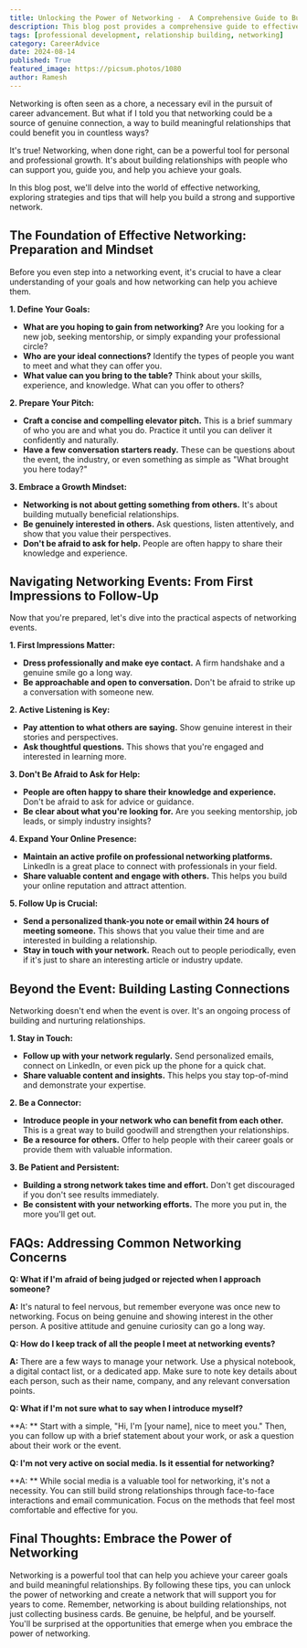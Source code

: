 ```yaml
---
title: Unlocking the Power of Networking -  A Comprehensive Guide to Building Meaningful Connections
description: This blog post provides a comprehensive guide to effective networking, covering everything from preparation and mindset to navigating events and building lasting connections. Learn how to define your goals, craft a compelling pitch, and build a strong network that will support you for years to come.
tags: [professional development, relationship building, networking]
category: CareerAdvice
date: 2024-08-14
published: True
featured_image: https://picsum.photos/1080
author: Ramesh
---
```



Networking is often seen as a chore, a necessary evil in the pursuit of career advancement. But what if I told you that networking could be a source of genuine connection, a way to build meaningful relationships that could benefit you in countless ways?

It's true! Networking, when done right, can be a powerful tool for personal and professional growth. It's about building relationships with people who can support you, guide you, and help you achieve your goals.

In this blog post, we'll delve into the world of effective networking, exploring strategies and tips that will help you build a strong and supportive network.

##  The Foundation of Effective Networking: Preparation and Mindset

Before you even step into a networking event, it's crucial to have a clear understanding of your goals and how networking can help you achieve them.

**1. Define Your Goals:**

* **What are you hoping to gain from networking?** Are you looking for a new job, seeking mentorship, or simply expanding your professional circle?
* **Who are your ideal connections?** Identify the types of people you want to meet and what they can offer you.
* **What value can you bring to the table?**  Think about your skills, experience, and knowledge. What can you offer to others?

**2. Prepare Your Pitch:**

* **Craft a concise and compelling elevator pitch.** This is a brief summary of who you are and what you do. Practice it until you can deliver it confidently and naturally.
* **Have a few conversation starters ready.** These can be questions about the event, the industry, or even something as simple as "What brought you here today?"

**3. Embrace a Growth Mindset:**

* **Networking is not about getting something from others.** It's about building mutually beneficial relationships.
* **Be genuinely interested in others.** Ask questions, listen attentively, and show that you value their perspectives.
* **Don't be afraid to ask for help.** People are often happy to share their knowledge and experience.

##  Navigating Networking Events: From First Impressions to Follow-Up

Now that you're prepared, let's dive into the practical aspects of networking events.

**1. First Impressions Matter:**

* **Dress professionally and make eye contact.**  A firm handshake and a genuine smile go a long way.
* **Be approachable and open to conversation.** Don't be afraid to strike up a conversation with someone new.

**2. Active Listening is Key:**

* **Pay attention to what others are saying.**  Show genuine interest in their stories and perspectives.
* **Ask thoughtful questions.** This shows that you're engaged and interested in learning more.

**3.  Don't Be Afraid to Ask for Help:**

* **People are often happy to share their knowledge and experience.**  Don't be afraid to ask for advice or guidance.
* **Be clear about what you're looking for.**  Are you seeking mentorship, job leads, or simply industry insights?

**4.  Expand Your Online Presence:**

* **Maintain an active profile on professional networking platforms.** LinkedIn is a great place to connect with professionals in your field.
* **Share valuable content and engage with others.** This helps you build your online reputation and attract attention.

**5.  Follow Up is Crucial:**

* **Send a personalized thank-you note or email within 24 hours of meeting someone.** This shows that you value their time and are interested in building a relationship.
* **Stay in touch with your network.**  Reach out to people periodically, even if it's just to share an interesting article or industry update.

##  Beyond the Event: Building Lasting Connections

Networking doesn't end when the event is over. It's an ongoing process of building and nurturing relationships.

**1.  Stay in Touch:**

* **Follow up with your network regularly.**  Send personalized emails, connect on LinkedIn, or even pick up the phone for a quick chat.
* **Share valuable content and insights.**  This helps you stay top-of-mind and demonstrate your expertise.

**2.  Be a Connector:**

* **Introduce people in your network who can benefit from each other.** This is a great way to build goodwill and strengthen your relationships.
* **Be a resource for others.**  Offer to help people with their career goals or provide them with valuable information.

**3.  Be Patient and Persistent:**

* **Building a strong network takes time and effort.**  Don't get discouraged if you don't see results immediately.
* **Be consistent with your networking efforts.**  The more you put in, the more you'll get out.

##  FAQs: Addressing Common Networking Concerns

**Q: What if I'm afraid of being judged or rejected when I approach someone?**

**A:** It's natural to feel nervous, but remember everyone was once new to networking.  Focus on being genuine and showing interest in the other person.  A positive attitude and genuine curiosity can go a long way.

**Q: How do I keep track of all the people I meet at networking events?**

**A:** There are a few ways to manage your network.  Use a physical notebook, a digital contact list, or a dedicated app.  Make sure to note key details about each person, such as their name, company, and any relevant conversation points.

**Q:  What if I'm not sure what to say when I introduce myself?**

**A: ** Start with a simple, "Hi, I'm [your name], nice to meet you." Then, you can follow up with a brief statement about your work, or ask a question about their work or the event.

**Q:  I'm not very active on social media. Is it essential for networking?**

**A: ** While social media is a valuable tool for networking, it's not a necessity.  You can still build strong relationships through face-to-face interactions and email communication.  Focus on the methods that feel most comfortable and effective for you.

##  Final Thoughts: Embrace the Power of Networking

Networking is a powerful tool that can help you achieve your career goals and build meaningful relationships. By following these tips, you can unlock the power of networking and create a network that will support you for years to come. Remember, networking is about building relationships, not just collecting business cards. Be genuine, be helpful, and be yourself. You'll be surprised at the opportunities that emerge when you embrace the power of networking.